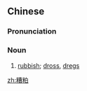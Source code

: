 ==Chinese==
{{zh-forms}}

===Pronunciation===
{{zh-pron
|m=zāopò
|c=zou1 pok3
|mn=qz:chau-phok/xm,zz:chau-phek/qz,tw:chau-phoh
|cat=n
}}

===Noun===
{{zh-noun}}

# [[rubbish]]; [[dross]], [[dregs]]

[[zh:糟粕]]